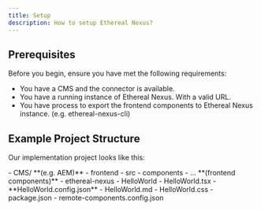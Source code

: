 ```yaml
---
title: Setup
description: How to setup Ethereal Nexus?
---
```


## Prerequisites

Before you begin, ensure you have met the following requirements:

- You have a CMS and the connector is available.
- You have a running instance of Ethereal Nexus. With a valid URL.
- You have process to export the frontend components to Ethereal Nexus instance. (e.g. ethereal-nexus-cli)

## Example Project Structure

Our implementation project looks like this:

<FileTree>
- CMS/ **(e.g. AEM)**
- frontend
    - src
        - components
            - ... **(frontend components)**
            - ethereal-nexus
                - HelloWorld
                    - HelloWorld.tsx
                    - **HelloWorld.config.json**
                    - HelloWorld.md
                    - HelloWorld.css
    - package.json
    - remote-components.config.json

</FileTree>



